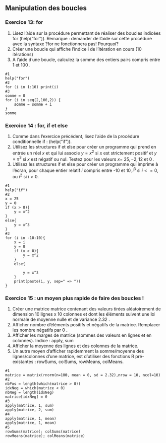 ## Manipulation des boucles {.unnumbered}

### Exercice 13: for {.unnumbered}

1.  Lisez l'aide sur la procédure permettant de réaliser des boucles indicées for (help("for")). Remarque : demander de l'aide sur cette procédure avec la syntaxe ?for ne fonctionnera pas! Pourquoi?
2.  Créer une boucle qui affiche l'indice i de l'itération en cours (10 itérations)
3.  A l'aide d'une boucle, calculez la somme des entiers pairs compris entre 1 et 100 .

```         
#1
help("for")
#2
for (i in 1:10) print(i)
#3
somme = 0
for (i in seq(2,100,2)) {
    somme = somme + i
}
somme
```

### Exercice 14 : for, if et else {.unnumbered}

1.  Comme dans l'exercice précédent, lisez l'aide de la procédure conditionnelle if : (help("if")).
2.  Utilisez les structures if et else pour créer un programme qui prend en entrée un réel $x$ et qui lui associe $y=x^{2}$ si $x$ est strictement positif et $y=x^{3}$ si $x$ est négatif ou nul. Testez pour les valeurs $x=$ $25,-2,12$ et 0 .
3.  Utilisez les structures if et else pour créer un programme qui imprime à l'écran, pour chaque entier relatif $i$ compris entre -10 et $10, i^{3}$ si $i<=0$, ou $i^{2}$ si $i>0$.

```         
#1
help("if")
#2
x = 25
y = 0
if (x > 0){
    y = x^2
}
else{
    y = x^3
}
#3
for (i in -10:10){
    x = i
    y = 0
    if (x > 0){
        y = x^2
    }
    else{
```

```         
        y = x^3
    }
    print(paste(i, y, sep=" => "))
}
```

### Exercice 15 : un moyen plus rapide de faire des boucles ! {.unnumbered}

1.  Créer une matrice matrice contenant des valeurs tirées aléatoirement de dimension 10 lignes x 10 colonnes et dont les éléments suivent une loi normale de moyenne nulle et de variance 2.32 .
2.  Afficher nombre d'éléments positifs et négatifs de la matrice. Remplacer les nombre négatifs par 0 .
3.  Afficher les marges de matrice (sommes des valeurs en lignes et en colonnes). Indice : apply, sum
4.  Afficher la moyenne des lignes et des colonnes de la matrice.
5.  Un autre moyen d'afficher rapidemment la somme/moyenne des lignes/colonnes d'une matrice, est d'utiliser des fonctions R pré-existantes : rowSums, colSums, rowMeans, colMeans.

```         
#1
matrice = matrix(rnorm(n=100, mean = 0, sd = 2.32),nrow = 10, ncol=10)
#2
nbPos = length(which(matrice > 0))
idxNeg = which(matrice < 0)
nbNeg = length(idxNeg)
matrice[idxNeg] = 0
#3
apply(matrice, 1, sum)
apply(matrice, 2, sum)
#4
apply(matrice, 1, mean)
apply(matrice, 1, mean)
#5
rowSums(matrice); colSums(matrice)
rowMeans(matrice); colMeans(matrice)
```
